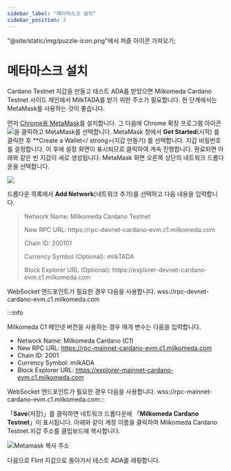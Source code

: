```yaml
---
sidebar_label: "메타마스크 설치"
sidebar_position: 3
---
```


"@site/static/img/puzzle-icon.png"에서 퍼즐 아이콘 가져오기;

# 메타마스크 설치

Cardano Testnet 지갑을 만들고 테스트 ADA를 받았으면 Milkomeda Cardano Testnet 사이드 체인에서 MilkTADA를 받기 위한 주소가 필요합니다. 현 단계에서는 MetaMask를 사용하는 것이 좋습니다.

먼저 [Chrome용 MetaMask](https://chrome.google.com/webstore/detail/metamask/nkbihfbeogaeaoehlefnkodbefgpgknn)를 설치합니다. 그 다음에 Chrome 확장 프로그램 아이콘 <img src={puzzleIcon} className="img-icon" />을 클릭하고 MetaMask를 선택합니다. MetaMask 창에서 **Get Started**(시작) 를 클릭한 후 **Create a Wallet</ strong>(지갑 만들기) 를 선택합니다. 지갑 비밀번호를 설정합니다. 이 후에 설정 화면이 표시되므로 클릭하여 계속 진행합니다. 완료되면 아래와 같은 빈 지갑이 새로 생성됩니다. MetaMask 화면 오른쪽 상단의 네트워크 드롭다운을 선택합니다.</p>

![](/img/metamask-change-network.png)

드롭다운 목록에서 **Add Network**(네트워크 추가)를 선택하고 다음 내용을 입력합니다.

> Network Name: Milkomeda Cardano Testnet
> 
> <p>New RPC URL: https://rpc-devnet-cardano-evm.c1.milkomeda.com</p>
> 
> Chain ID: 200101
> 
> Currency Symbol (Optional): milkTADA
> 
> <p> Block Explorer URL (Optional): https://explorer-devnet-cardano-evm.c1.milkomeda.com </p>
WebSocket 엔드포인트가 필요한 경우 다음을 사용합니다. wss://rpc-devnet-cardano-evm.c1.milkomeda.com

:::info

Milkomeda C1 메인넷 버전을 사용하는 경우 매개 변수는 다음을 입력합니다.

- Network Name: Milkomeda Cardano (C1)
- <span>New RPC URL: https://rpc-mainnet-cardano-evm.c1.milkomeda.com</span>
- Chain ID: 2001
- Currency Symbol: milkADA
- <span> Block Explorer URL: https://explorer-mainnet-cardano-evm.c1.milkomeda.com </span>

WebSocket 엔드포인트가 필요한 경우 다음을 사용합니다. wss://rpc-mainnet-cardano-evm.c1.milkomeda.com:::

「**Save**(저장)」를 클릭하면 네트워크 드롭다운에 「**Milkomeda Cardano Testnet**」이 표시됩니다. 아래와 같이 계정 이름을 클릭하여 Milkomeda Cardano Testnet 지갑 주소를 클립보드에 복사합니다.

![Metamask 복사 주소](/img/metamask-copy-c1-testnet-address.png)

다음으로 Flint 지갑으로 돌아가서 테스트 ADA를 래핑합니다.
